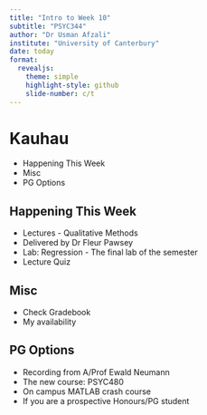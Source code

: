 ```yaml
---
title: "Intro to Week 10"
subtitle: "PSYC344"
author: "Dr Usman Afzali"
institute: "University of Canterbury"
date: today
format: 
  revealjs:
    theme: simple
    highlight-style: github
    slide-number: c/t
---
```


# Kauhau {background-color="green"}

::: incremental
-   Happening This Week
-   Misc
-   PG Options
:::

## Happening This Week {background-color="green"}

::: incremental
-   Lectures - Qualitative Methods
-   Delivered by Dr Fleur Pawsey
-   Lab: Regression - The final lab of the semester
-   Lecture Quiz
:::

## Misc {background-color="green"}

::: incremental
-   Check Gradebook
-   My availability
:::

## PG Options {background-color="green"}

::: incremental
-   Recording from A/Prof Ewald Neumann
-   The new course: PSYC480
-   On campus MATLAB crash course
-   If you are a prospective Honours/PG student
:::
